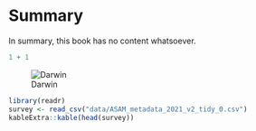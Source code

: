 # Summary

In summary, this book has no content whatsoever.

```r
1 + 1
```

![Darwin](figures/darwin.jpeg)

```r
library(readr)
survey <- read_csv("data/ASAM_metadata_2021_v2_tidy_0.csv")
kableExtra::kable(head(survey))
```
